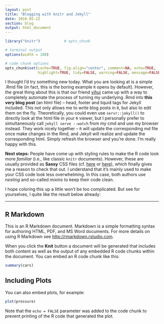 ```yaml
---
layout: post
title: "Blogging with knitr and Jekyll"
date: 2016-05-22
section: blog
output: html_document
---
```


```r
library("knitr")           # opts_chunk

# terminal output
options(width = 100)

# code chunk options
opts_chunk$set(cache=TRUE, fig.align="center", comment=NA, echo=TRUE,
               highlight=TRUE, tidy=FALSE, warning=FALSE, message=FALSE)
```

I thought I'd try something new today. What you are looking at is a simple .Rmd file (in fact, this is the boring example `R` opens by default). However, the great thing about this is that our friend [yihui](https://github.com/yihui/knitr-jekyll) came up with a way to completely automate the process of turning  my underlying .Rmd into **this very blog post** (an html file) -- head, footer and liquid tags for Jekyll included. This not only allows me to write blog posts in `R`, but also to edit them on the fly. Theoretically, you could even use `servr::jekyll()` to directly look at the html file in your `R` viewer, but I personally prefer to simultaneously call `jekyll serve --watch` from my cmd and use my browser instead. They work nicely together -- `R` will update the corresponding md file once make changes in the Rmd, and Jekyll will realize and update the corresponding html. Simply refresh the browser and you're done. I'm really happy with this.

**Next steps:** People have come up with styling rules to make the R code look more *familiar* (i.e., like classic `knitr` documents). However, these are usually provided as **Sassy** CSS files (cf. [here](https://github.com/AndySouth/andysouth.github.io/blob/master/_scss/_highlights.scss) or [here](https://github.com/yihui/knitr-jekyll/blob/gh-pages/_sass/_syntax-highlighting.scss)), which finally gives me a reason to check that out. I understand that it's mainly used to make your CSS code look less overwhelming. In this case, both authors use *nesting* and so-called *mixins* to keep their code clean. 

I hope coloring this up a little won't be too complicated. But see for yourselves, I quite like the result below already:   
<hr>

## R Markdown

This is an R Markdown document. Markdown is a simple formatting syntax for authoring HTML, PDF, and MS Word documents. For more details on using R Markdown see <http://rmarkdown.rstudio.com>.

When you click the **Knit** button a document will be generated that includes both content as well as the output of any embedded R code chunks within the document. You can embed an R code chunk like this:

```r
summary(cars)
```

## Including Plots

You can also embed plots, for example:

```r
plot(pressure)
```

Note that the `echo = FALSE` parameter was added to the code chunk to prevent printing of the R code that generated the plot.
